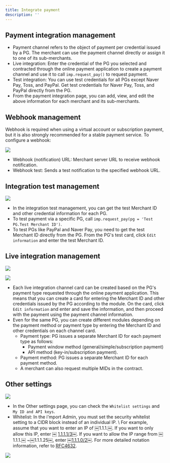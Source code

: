 ```yaml
---
title: Integrate payment
description: ''
---
```


## Payment integration management

- Payment channel refers to the object of payment per credential issued by a PG. The merchant can
  use the payment channel directly or assign it to one of its sub-merchants.
- Live integration: Enter the credential of the PG you selected and contracted through the online
  payment application to create a payment channel and use it to call `imp.request_pay()` to request
  payment.
- Test integration: You can use test credentials for all PGs except Naver Pay, Toss, and PayPal. Get
  test credentials for Naver Pay, Toss, and PayPal directly from the PG.
- From the payment integration page, you can add, view, and edit the above information for each
  merchant and its sub-merchants.

## Webhook management

Webhook is required when using a virtual account or subscription payment, but it is also strongly
recommended for a stable payment service. To configure a webhook:

![](</gitbook-assets/en/image (178).png>)

- Webhook (notification) URL: Merchant server URL to receive webhook notification.
- Webhook test: Sends a test notification to the specified webhook URL.

## Integration test management

![](</gitbook-assets/en/image (184).png>)

- In the integration test management, you can get the test Merchant ID and other credential
  information for each PG.
- To test payment via a specific PG, call `imp.request_pay(pg = 'Test PG.Test Merchant ID')`.
- To test PGs like PayPal and Naver Pay, you need to get the test Merchant ID directly from the PG.
  From the PG's test card, click `Edit information` and enter the test Merchant ID.

## Live integration management

![](</gitbook-assets/en/image (136).png>)

![](</gitbook-assets/en/image (24).png>)

- Each live integration channel card can be created based on the PG's payment type requested through
  the online payment application. This means that you can create a card for entering the Merchant ID
  and other credentials issued by the PG according to the module. On the card, click `Edit
  information` and enter and save the information, and then proceed with the payment using the
  payment channel information.
- Even for the same PG, you can create different modules depending on the payment method or payment
  type by entering the Merchant ID and other credentials on each channel card.
  - Payment type: PG issues a separate Merchant ID for each payment type as follows:
    - Payment window method (general/simple/subscription payment)
    - API method (key-in/subscription payment).
  - Payment method: PG issues a separate Merchant ID for each payment method.
  - A merchant can also request multiple MIDs in the contract.

## Other settings

![](</gitbook-assets/en/image (8).png>)

- In the Other settings page, you can check the `Whitelist settings` and `My ID and API keys`.
- Whitelist: In the i'mport Admin, you must set the security whitelist setting to a CIDR block
  instead of an individual IP. \ For example, assume that you want to enter an IP of ￼1.1.1.￼. If
  you want to only allow this IP, enter ￼ [1.1.1.1/3](http://1.1.1.1/3)￼. If you want to allow the
  IP range from ￼1.1.1.￼ \~￼1.1.1.25￼, enter ￼[1.1.1.0/2](http://1.1.1.0/2)￼. For more detailed
  notation information, refer to [RFC4632](https://tools.ietf.org/html/rfc4632).

![](</gitbook-assets/en/image (109).png>)
